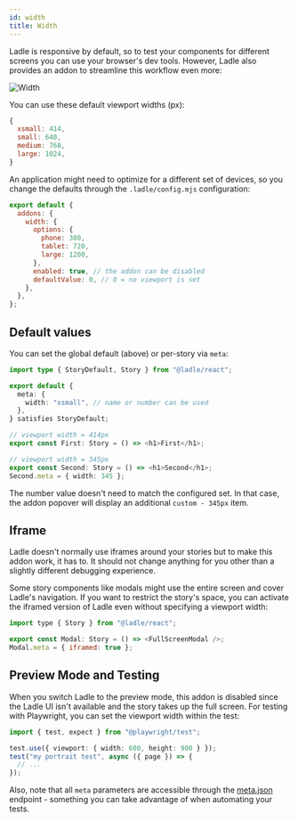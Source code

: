 ```yaml
---
id: width
title: Width
---
```



Ladle is responsive by default, so to test your components for different screens you can use your browser's dev tools. However, Ladle also provides an addon to streamline this workflow even more:

<Image img={imgWidth} alt="Width" />

You can use these default viewport widths (px):

```js
{
  xsmall: 414,
  small: 640,
  medium: 768,
  large: 1024,
}
```

An application might need to optimize for a different set of devices, so you change the defaults through the `.ladle/config.mjs` configuration:

```js title=".ladle/config.mjs"
export default {
  addons: {
    width: {
      options: {
        phone: 380,
        tablet: 720,
        large: 1200,
      },
      enabled: true, // the addon can be disabled
      defaultValue: 0, // 0 = no viewport is set
    },
  },
};
```

## Default values

You can set the global default (above) or per-story via `meta`:

```ts
import type { StoryDefault, Story } from "@ladle/react";

export default {
  meta: {
    width: "xsmall", // name or number can be used
  },
} satisfies StoryDefault;

// viewport width = 414px
export const First: Story = () => <h1>First</h1>;

// viewport width = 345px
export const Second: Story = () => <h1>Second</h1>;
Second.meta = { width: 345 };
```

The number value doesn't need to match the configured set. In that case, the addon popover will display an additional `custom - 345px` item.

## Iframe

Ladle doesn't normally use iframes around your stories but to make this addon work, it has to. It should not change anything for you other than a slightly different debugging experience.

Some story components like modals might use the entire screen and cover Ladle's navigation. If you want to restrict the story's space, you can activate the iframed version of Ladle even without specifying a viewport width:

```js
import type { Story } from "@ladle/react";

export const Modal: Story = () => <FullScreenModal />;
Modal.meta = { iframed: true };
```

## Preview Mode and Testing

When you switch Ladle to the preview mode, this addon is disabled since the Ladle UI isn't available and the story takes up the full screen. For testing with Playwright, you can set the viewport width within the test:

```ts title="example.spec.ts"
import { test, expect } from "@playwright/test";

test.use({ viewport: { width: 600, height: 900 } });
test("my portrait test", async ({ page }) => {
  // ...
});
```

Also, note that all `meta` parameters are accessible through the [meta.json](./meta) endpoint - something you can take advantage of when automating your tests.
